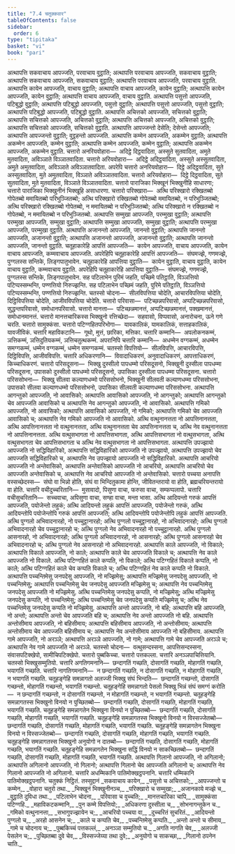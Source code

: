 ```yaml
---
title: "7.4 चतुक्कवार"
tableOfContents: false
sidebar:
  order: 6
type: "tipitaka"
basket: "vi"
book: "pari"
---
```



<DynamicBreadcrumb />

<Division number="324" book="pari">

<Paragraph number="1485" book="pari">
अत्थापत्ति सकवाचाय आपज्जति, परवाचाय वुट्ठाति; अत्थापत्ति परवाचाय आपज्जति, सकवाचाय वुट्ठाति; अत्थापत्ति सकवाचाय आपज्जति, सकवाचाय वुट्ठाति; अत्थापत्ति परवाचाय आपज्जति, परवाचाय वुट्ठाति. अत्थापत्ति कायेन आपज्जति, वाचाय वुट्ठाति; अत्थापत्ति वाचाय आपज्जति, कायेन वुट्ठाति; अत्थापत्ति कायेन आपज्जति, कायेन वुट्ठाति; अत्थापत्ति वाचाय आपज्जति, वाचाय वुट्ठाति. अत्थापत्ति पसुत्तो आपज्जति, पटिबुद्धो वुट्ठाति; अत्थापत्ति पटिबुद्धो आपज्जति, पसुत्तो वुट्ठाति; अत्थापत्ति पसुत्तो आपज्जति, पसुत्तो वुट्ठाति; अत्थापत्ति पटिबुद्धो आपज्जति, पटिबुद्धो वुट्ठाति. अत्थापत्ति अचित्तको आपज्जति, सचित्तको वुट्ठाति; अत्थापत्ति सचित्तको आपज्जति, अचित्तको वुट्ठाति; अत्थापत्ति अचित्तको आपज्जति, अचित्तको वुट्ठाति; अत्थापत्ति सचित्तको आपज्जति, सचित्तको वुट्ठाति. अत्थापत्ति आपज्जन्तो देसेति; देसेन्तो आपज्जति; अत्थापत्ति आपज्जन्तो वुट्ठाति; वुट्ठहन्तो आपज्जति. अत्थापत्ति कम्मेन आपज्जति, अकम्मेन वुट्ठाति; अत्थापत्ति अकम्मेन आपज्जति, कम्मेन वुट्ठाति; अत्थापत्ति कम्मेन आपज्जति, कम्मेन वुट्ठाति; अत्थापत्ति अकम्मेन आपज्जति, अकम्मेन वुट्ठाति.
</Paragraph>

<Paragraph number="1486" book="pari">
चत्तारो अनरियवोहारा—  अदिट्ठे दिट्ठवादिता, अस्सुते सुतवादिता, अमुते मुतवादिता, अविञ्ञाते विञ्ञातवादिता. चत्तारो अरियवोहारा—  अदिट्ठे अदिट्ठवादिता, अस्सुते अस्सुतवादिता, अमुते अमुतवादिता, अविञ्ञाते अविञ्ञातवादिता. अपरेपि चत्तारो अनरियवोहारा—  दिट्ठे अदिट्ठवादिता, सुते अस्सुतवादिता, मुते अमुतवादिता, विञ्ञाते अविञ्ञातवादिता. चत्तारो अरियवोहारा—  दिट्ठे दिट्ठवादिता, सुते सुतवादिता, मुते मुतवादिता, विञ्ञाते विञ्ञातवादिता.
</Paragraph>

<Paragraph number="1487" book="pari">
चत्तारो पाराजिका भिक्खूनं भिक्खुनीहि साधारणा; चत्तारो पाराजिका भिक्खुनीनं भिक्खूहि असाधारणा. चत्तारो परिक्खारा—  अत्थि परिक्खारो रक्खितब्बो गोपेतब्बो ममायितब्बो परिभुञ्जितब्बो; अत्थि परिक्खारो रक्खितब्बो गोपेतब्बो ममायितब्बो, न परिभुञ्जितब्बो; अत्थि परिक्खारो रक्खितब्बो गोपेतब्बो, न ममायितब्बो न परिभुञ्जितब्बो; अत्थि परिक्खारो न रक्खितब्बो न गोपेतब्बो, न ममायितब्बो न परिभुञ्जितब्बो. अत्थापत्ति सम्मुखा आपज्जति, परम्मुखा वुट्ठाति; अत्थापत्ति परम्मुखा आपज्जति, सम्मुखा वुट्ठाति; अत्थापत्ति सम्मुखा आपज्जति, सम्मुखा वुट्ठाति; अत्थापत्ति परम्मुखा आपज्जति, परम्मुखा वुट्ठाति. अत्थापत्ति अजानन्तो आपज्जति, जानन्तो वुट्ठाति; अत्थापत्ति जानन्तो आपज्जति, अजानन्तो वुट्ठाति; अत्थापत्ति अजानन्तो आपज्जति, अजानन्तो वुट्ठाति; अत्थापत्ति जानन्तो आपज्जति, जानन्तो वुट्ठाति.
</Paragraph>

<Paragraph number="1488" book="pari">
चतूहाकारेहि आपत्तिं आपज्जति—  कायेन आपज्जति, वाचाय आपज्जति, कायेन वाचाय आपज्जति, कम्मवाचाय आपज्जति. अपरेहिपि चतूहाकारेहि आपत्तिं आपज्जति—  संघमज्झे, गणमज्झे, पुग्गलस्स सन्तिके, लिङ्गपातुभावेन. चतूहाकारेहि आपत्तिया वुट्ठाति—  कायेन वुट्ठाति, वाचाय वुट्ठाति, कायेन वाचाय वुट्ठाति, कम्मवाचाय वुट्ठाति. अपरेहिपि चतूहाकारेहि आपत्तिया वुट्ठाति—  संघमज्झे, गणमज्झे, पुग्गलस्स सन्तिके, लिङ्गपातुभावेन. सह पटिलाभेन पुरिमं जहति, पच्छिमे पतिट्ठाति, विञ्ञत्तियो पटिप्पस्सम्भन्ति, पण्णत्तियो निरुज्झन्ति. सह पटिलाभेन पच्छिमं जहति, पुरिमे पतिट्ठाति, विञ्ञत्तियो पटिप्पस्सम्भन्ति, पण्णत्तियो निरुज्झन्ति. चतस्सो चोदना—  सीलविपत्तिया चोदेति, आचारविपत्तिया चोदेति, दिट्ठिविपत्तिया चोदेति, आजीवविपत्तिया चोदेति. चत्तारो परिवासा—  पटिच्छन्नपरिवासो, अप्पटिच्छन्नपरिवासो, सुद्धन्तपरिवासो, समोधानपरिवासो. चत्तारो मानत्ता—  पटिच्छन्नमानत्तं, अप्पटिच्छन्नमानत्तं, पक्खमानत्तं, समोधानमानत्तं. चत्तारो मानत्तचारिकस्स भिक्खुनो रत्तिच्छेदा—  सहवासो, विप्पवासो, अनारोचना, ऊने गणे चरति. चत्तारो सामुक्कंसा. चत्तारो पटिग्गहितपरिभोगा—  यावकालिकं, यामकालिकं, सत्ताहकालिकं, यावजीविकं. चत्तारि महाविकटानि—  गूथो, मुत्तं, छारिका, मत्तिका. चत्तारि कम्मानि—  अपलोकनकम्मं, ञत्तिकम्मं, ञत्तिदुतियकम्मं, ञत्तिचतुत्थकम्मं. अपरानिपि चत्तारि कम्मानि—  अधम्मेन वग्गकम्मं, अधम्मेन समग्गकम्मं, धम्मेन वग्गकम्मं, धम्मेन समग्गकम्मं. चतस्सो विपत्तियो—  सीलविपत्ति, आचारविपत्ति, दिट्ठिविपत्ति, आजीवविपत्ति. चत्तारि अधिकरणानि—  विवादाधिकरणं, अनुवादाधिकरणं, आपत्ताधिकरणं, किच्चाधिकरणं. चत्तारो परिसदूसना—  भिक्खु दुस्सीलो पापधम्मो परिसदूसनो, भिक्खुनी दुस्सीला पापधम्मा परिसदूसना, उपासको दुस्सीलो पापधम्मो परिसदूसनो, उपासिका दुस्सीला पापधम्मा परिसदूसना. चत्तारो परिससोभना—  भिक्खु सीलवा कल्याणधम्मो परिससोभनो, भिक्खुनी सीलवती कल्याणधम्मा परिससोभना, उपासको सीलवा कल्याणधम्मो परिससोभनो, उपासिका सीलवती कल्याणधम्मा परिससोभना.
</Paragraph>

<Paragraph number="1489" book="pari">
अत्थापत्ति आगन्तुको आपज्जति, नो आवासिको; अत्थापत्ति आवासिको आपज्जति, नो आगन्तुको; अत्थापत्ति आगन्तुको चेव आपज्जति आवासिको च अत्थापत्ति नेव आगन्तुको आपज्जति, नो आवासिको. अत्थापत्ति गमिको आपज्जति, नो आवासिको; अत्थापत्ति आवासिको आपज्जति, नो गमिको; अत्थापत्ति गमिको चेव आपज्जति आवासिको च; अत्थापत्ति नेव गमिको आपज्जति नो आवासिको. अत्थि वत्थुनानत्तता नो आपत्तिनानत्तता, अत्थि आपत्तिनानत्तता नो वत्थुनानत्तता, अत्थि वत्थुनानत्तता चेव आपत्तिनानत्तता च, अत्थि नेव वत्थुनानत्तता नो आपत्तिनानत्तता. अत्थि वत्थुसभागता नो आपत्तिसभागता, अत्थि आपत्तिसभागता नो वत्थुसभागता, अत्थि वत्थुसभागता चेव आपत्तिसभागता च अत्थि नेव वत्थुसभागता नो आपत्तिसभागता. अत्थापत्ति उपज्झायो आपज्जति नो सद्धिविहारिको, अत्थापत्ति सद्धिविहारिको आपज्जति नो उपज्झायो, अत्थापत्ति उपज्झायो चेव आपज्जति सद्धिविहारिको च, अत्थापत्ति नेव उपज्झायो आपज्जति नो सद्धिविहारिको. अत्थापत्ति आचरियो आपज्जति नो अन्तेवासिको, अत्थापत्ति अन्तेवासिको आपज्जति नो आचरियो, अत्थापत्ति आचरियो चेव आपज्जति अन्तेवासिको च, अत्थापत्ति नेव आचरियो आपज्जति नो अन्तेवासिको. चत्तारो पच्चया अनापत्ति वस्सच्छेदस्स—  संघो वा भिन्नो होति, संघं वा भिन्दितुकामा होन्ति, जीवितन्तरायो वा होति, ब्रह्मचरियन्तरायो वा होति. चत्तारि वचीदुच्चरितानि—  मुसावादो, पिसुणा वाचा, फरुसा वाचा, सम्फप्पलापो. चत्तारि वचीसुचरितानि—  सच्चवाचा, अपिसुणा वाचा, सण्हा वाचा, मन्ता भासा. अत्थि आदियन्तो गरुकं आपत्तिं आपज्जति, पयोजेन्तो लहुकं; अत्थि आदियन्तो लहुकं आपत्तिं आपज्जति, पयोजेन्तो गरुकं, अत्थि आदियन्तोपि पयोजेन्तोपि गरुकं आपत्तिं आपज्जति; अत्थि आदियन्तोपि पयोजेन्तोपि लहुकं आपत्तिं आपज्जति.
</Paragraph>

<Paragraph number="1490" book="pari">
अत्थि पुग्गलो अभिवादनारहो, नो पच्चुट्ठानारहो; अत्थि पुग्गलो पच्चुट्ठानारहो, नो अभिवादनारहो; अत्थि पुग्गलो अभिवादनारहो चेव पच्चुट्ठानारहो च; अत्थि पुग्गलो नेव अभिवादनारहो नो पच्चुट्ठानारहो. अत्थि पुग्गलो आसनारहो, नो अभिवादनारहो; अत्थि पुग्गलो अभिवादनारहो, नो आसनारहो; अत्थि पुग्गलो आसनारहो चेव अभिवादनारहो च; अत्थि पुग्गलो नेव आसनारहो नो अभिवादनारहो. अत्थापत्ति काले आपज्जति, नो विकाले; अत्थापत्ति विकाले आपज्जति, नो काले; अत्थापत्ति काले चेव आपज्जति विकाले च; अत्थापत्ति नेव काले आपज्जति नो विकाले. अत्थि पटिग्गहितं काले कप्पति, नो विकाले; अत्थि पटिग्गहितं विकाले कप्पति, नो काले; अत्थि पटिग्गहितं काले चेव कप्पति विकाले च; अत्थि पटिग्गहितं नेव काले कप्पति नो विकाले. अत्थापत्ति पच्चन्तिमेसु जनपदेसु आपज्जति, नो मज्झिमेसु; अत्थापत्ति मज्झिमेसु जनपदेसु आपज्जति, नो पच्चन्तिमेसु; अत्थापत्ति पच्चन्तिमेसु चेव जनपदेसु आपज्जति मज्झिमेसु च; अत्थापत्ति नेव पच्चन्तिमेसु जनपदेसु आपज्जति नो मज्झिमेसु. अत्थि पच्चन्तिमेसु जनपदेसु कप्पति, नो मज्झिमेसु; अत्थि मज्झिमेसु जनपदेसु कप्पति, नो पच्चन्तिमेसु; अत्थि पच्चन्तिमेसु चेव जनपदेसु कप्पति मज्झिमेसु च; अत्थि नेव पच्चन्तिमेसु जनपदेसु कप्पति नो मज्झिमेसु. अत्थापत्ति अन्तो आपज्जति, नो बहि; अत्थापत्ति बहि आपज्जति, नो अन्तो; अत्थापत्ति अन्तो चेव आपज्जति बहि च; अत्थापत्ति नेव अन्तो आपज्जति नो बहि. अत्थापत्ति अन्तोसीमाय आपज्जति, नो बहिसीमाय; अत्थापत्ति बहिसीमाय आपज्जति, नो अन्तोसीमाय; अत्थापत्ति अन्तोसीमाय चेव आपज्जति बहिसीमाय च; अत्थापत्ति नेव अन्तोसीमाय आपज्जति नो बहिसीमाय. अत्थापत्ति गामे आपज्जति, नो अरञ्ञे; अत्थापत्ति अरञ्ञे आपज्जति, नो गामे; अत्थापत्ति गामे चेव आपज्जति अरञ्ञे च; अत्थापत्ति नेव गामे आपज्जति नो अरञ्ञे.
</Paragraph>

<Paragraph number="1491" book="pari">
चतस्सो चोदना—  वत्थुसन्दस्सना, आपत्तिसन्दस्सना, संवासपटिक्खेपो, सामीचिपटिक्खेपो. चत्तारो पुब्बकिच्चा. चत्तारो पत्तकल्ला. चत्तारि अनञ्ञपाचित्तियानि. चतस्सो भिक्खुसम्मुतियो. चत्तारि अगतिगमनानि—  छन्दागतिं गच्छति, दोसागतिं गच्छति, मोहागतिं गच्छति, भयागतिं गच्छति. चत्तारि नागतिगमनानि—  न छन्दागतिं गच्छति, न दोसागतिं गच्छति, न मोहागतिं गच्छति, न भयागतिं गच्छति. चतूहङ्गेहि समन्नागतो अलज्जी भिक्खु संघं भिन्दति—  छन्दागतिं गच्छन्तो, दोसागतिं गच्छन्तो, मोहागतिं गच्छन्तो, भयागतिं गच्छन्तो. चतूहङ्गेहि समन्नागतो पेसलो भिक्खु भिन्नं संघं समग्गं करोति—  न छन्दागतिं गच्छन्तो, न दोसागतिं गच्छन्तो, न मोहागतिं गच्छन्तो, न भयागतिं गच्छन्तो. चतूहङ्गेहि समन्नागतस्स भिक्खुनो विनयो न पुच्छितब्बो—  छन्दागतिं गच्छति, दोसागतिं गच्छति, मोहागतिं गच्छति, भयागतिं गच्छति. चतूहङ्गेहि समन्नागतेन भिक्खुना विनयो न पुच्छितब्बो—  छन्दागतिं गच्छति, दोसागतिं गच्छति, मोहागतिं गच्छति, भयागतिं गच्छति. चतूहङ्गेहि समन्नागतस्स भिक्खुनो विनयो न विस्सज्जेतब्बो—  छन्दागतिं गच्छति, दोसागतिं गच्छति, मोहागतिं गच्छति, भयागतिं गच्छति. चतूहङ्गेहि समन्नागतेन भिक्खुना विनयो न विस्सज्जेतब्बो—  छन्दागतिं गच्छति, दोसागतिं गच्छति, मोहागतिं गच्छति, भयागतिं गच्छति. चतूहङ्गेहि समन्नागतस्स भिक्खुनो अनुयोगो न दातब्बो—  छन्दागतिं गच्छति, दोसागतिं गच्छति, मोहागतिं गच्छति, भयागतिं गच्छति. चतूहङ्गेहि समन्नागतेन भिक्खुना सद्धिं विनयो न साकच्छितब्बो—  छन्दागतिं गच्छति, दोसागतिं गच्छति, मोहागतिं गच्छति, भयागतिं गच्छति. अत्थापत्ति गिलानो आपज्जति, नो अगिलानो; अत्थापत्ति अगिलानो आपज्जति, नो गिलानो; अत्थापत्ति गिलानो चेव आपज्जति अगिलानो च; अत्थापत्ति नेव गिलानो आपज्जति नो अगिलानो. चत्तारि अधम्मिकानि पातिमोक्खट्ठपनानि. चत्तारि धम्मिकानि पातिमोक्खट्ठपनानि.

</Paragraph>
</Division>

<Paragraph number="1492" type="center" book="pari">
चतुक्कं निट्ठितं.



</Paragraph>

<Paragraph number="1493" type="center" book="pari">
तस्सुद्दानं


</Paragraph>

<Paragraph number="1494" type="verses" book="pari">
_सकवाचाय कायेन,_  
_पसुत्तो च अचित्तको;_  
_आपज्जन्तो च कम्मेन,_  
_वोहारा चतुरो तथा._  

</Paragraph>

<Paragraph number="1495" type="verses" book="pari">
_भिक्खूनं भिक्खुनीनञ्च,_  
_परिक्खारो च सम्मुखा;_  
_अजानकाये मज्झे च,_  
_वुट्ठाति दुविधा तथा._  

</Paragraph>

<Paragraph number="1496" type="verses" book="pari">
_पटिलाभेन चोदना,_  
_परिवासा च वुच्चति;_  
_मानत्तचारिका चापि,_  
_सामुक्कंसा पटिग्गहि._  

</Paragraph>

<Paragraph number="1497" type="verses" book="pari">
_महाविकटकम्मानि,_  
_पुन कम्मे विपत्तियो;_  
_अधिकरणा दुस्सीला च,_  
_सोभनागन्तुकेन च._  

</Paragraph>

<Paragraph number="1498" type="verses" book="pari">
_गमिको वत्थुनानत्ता,_  
_सभागुपज्झायेन च;_  
_आचरियो पच्चया वा,_  
_दुच्चरितं सुचरितं._  

</Paragraph>

<Paragraph number="1499" type="verses" book="pari">
_आदियन्तो पुग्गलो च,_  
_अरहो आसनेन च;_  
_काले च कप्पति चेव,_  
_पच्चन्तिमेसु कप्पति._  

</Paragraph>

<Paragraph number="1500" type="verses" book="pari">
_अन्तो अन्तो च सीमाय,_  
_गामे च चोदनाय च;_  
_पुब्बकिच्चं पत्तकल्लं,_  
_अनञ्ञा सम्मुतियो च._  

</Paragraph>

<Paragraph number="1501" type="verses" book="pari">
_अगति नागति चेव,_  
_अलज्जी पेसलेन च;_  
_पुच्छितब्बा दुवे चेव,_  
_विस्सज्जेय्या तथा दुवे;_  
_अनुयोगो च साकच्छा,_  
_गिलानो ठपनेन चाति._
</Paragraph>